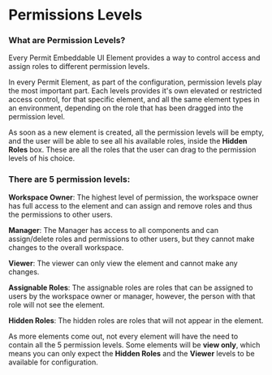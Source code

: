 
# Permissions Levels

### What are Permission Levels?

Every Permit Embeddable UI Element provides a way to control access and assign roles to different permission levels.

In every Permit Element, as part of the configuration, permission levels play the most important part. Each levels provides
it's own elevated or restricted access control, for that specific element, and all the same element types in an environment,
depending on the role that has been dragged into the permission level.

As soon as a new element is created, all the permission levels will be empty, and the user will be able to see all his available roles,
inside the **Hidden Roles** box. These are all the roles that the user can drag to the permission levels of his choice.

### There are 5 permission levels:

**Workspace Owner**: The highest level of permission, the workspace owner has full access to the element and can assign and remove roles and thus the permissions to other users.

**Manager**: The Manager has access to all components and can assign/delete roles and permissions to other users, but they cannot make changes to the overall workspace.

**Viewer**: The viewer can only view the element and cannot make any changes.

**Assignable Roles**: The assignable roles are roles that can be assigned to users by the workspace owner or manager, however, the person with that role will not see the element.

**Hidden Roles**: The hidden roles are roles that will not appear in the element.

As more elements come out, not every element will have the need to contain all the 5 permission levels. Some elements will be
**view only**, which means you can only expect the **Hidden Roles** and the **Viewer** levels to be available for configuration.

<HelpSupportTile />
